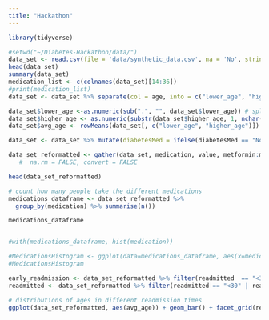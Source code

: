 ```yaml
---
title: "Hackathon"
---
```



```r
library(tidyverse)

#setwd("~/Diabetes-Hackathon/data/")
data_set <- read.csv(file = 'data/synthetic_data.csv', na = 'No', stringsAsFactors = T)
head(data_set)
summary(data_set) 
medication_list <- c(colnames(data_set)[14:36])
#print(medication_list)
data_set <- data_set %>% separate(col = age, into = c("lower_age", "higher_age"), sep = "-")

data_set$lower_age <-as.numeric(sub(".", "", data_set$lower_age)) # split ages 
data_set$higher_age <- as.numeric(substr(data_set$higher_age, 1, nchar(data_set$higher_age)-1))
data_set$avg_age <- rowMeans(data_set[, c("lower_age", "higher_age")]) # create column with the avg age

data_set <- data_set %>% mutate(diabetesMed = ifelse(diabetesMed == "No", 0,1)) # modify diabetesMed to 0/1 instead of Yes/No

data_set_reformatted <- gather(data_set, medication, value, metformin:metformin.pioglitazone, na.rm = TRUE)
   #  na.rm = FALSE, convert = FALSE 

head(data_set_reformatted)  

```

```r
# count how many people take the different medications 
medications_dataframe <- data_set_reformatted %>%  
  group_by(medication) %>% summarise(n()) 

medications_dataframe 


#with(medications_dataframe, hist(medication))

#MedicationsHistogram <- ggplot(data=medications_dataframe, aes(x=medications_dataframe$medication, y=medications_dataframe$n())) + geom_bar()
#MedicationsHistogram

```


```r

early_readmission <- data_set_reformatted %>% filter(readmitted  == "<30")
readmitted <- data_set_reformatted %>% filter(readmitted == "<30" | readmitted == ">30")

# distributions of ages in different readmission times
ggplot(data_set_reformatted, aes(avg_age)) + geom_bar() + facet_grid(readmitted)



 
```